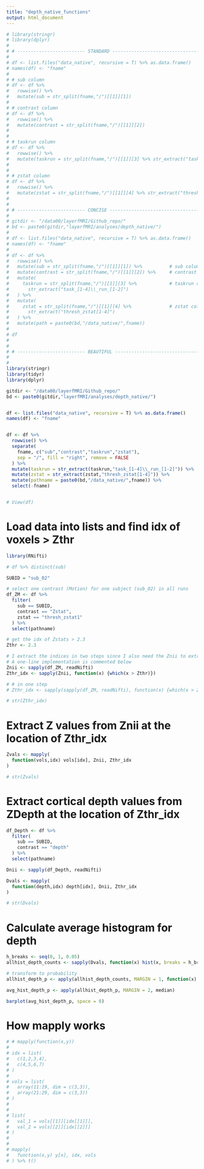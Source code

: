 ```yaml
---
title: "depth_native_functions"
output: html_document
---
```



```r

# library(stringr)
# library(dplyr)
# 
# # ------------------------- STANDARD ------------------------------------------
# 
# df <- list.files("data_native", recursive = T) %>% as.data.frame()
# names(df) <- "fname"
# 
# # sub column
# df <- df %>% 
#   rowwise() %>% 
#   mutate(sub = str_split(fname,"/")[[1]][1])
# 
# # contrast column
# df <- df %>% 
#   rowwise() %>% 
#   mutate(contrast = str_split(fname,"/")[[1]][2])
# 
# 
# # taskrun column
# df <- df %>% 
#   rowwise() %>% 
#   mutate(taskrun = str_split(fname,"/")[[1]][3] %>% str_extract("task_[1-4]\\_run_[1-2]"))
# 
# 
# # zstat column
# df <- df %>% 
#   rowwise() %>% 
#   mutate(zstat = str_split(fname,"/")[[1]][4] %>% str_extract("thresh_zstat[1-4]"))
# 
# 
# # ------------------------- CONCISE ------------------------------------------
# 
# gitdir <- "/data00/layerfMRI/Github_repo/"
# bd <- paste0(gitdir,"layerfMRI/analyses/depth_native/")
# 
# df <- list.files("data_native", recursive = T) %>% as.data.frame()
# names(df) <- "fname"
# 
# df <- df %>% 
#   rowwise() %>% 
#   mutate(sub = str_split(fname,"/")[[1]][1]) %>%          # sub column
#   mutate(contrast = str_split(fname,"/")[[1]][2]) %>%     # contrast column
#   mutate(
#     taskrun = str_split(fname,"/")[[1]][3] %>%            # taskrun column 
#       str_extract("task_[1-4]\\_run_[1-2]")
#   ) %>%
#   mutate(
#     zstat = str_split(fname,"/")[[1]][4] %>%              # zstat column 
#       str_extract("thresh_zstat[1-4]")
#   ) %>%
#   mutate(path = paste0(bd,"/data_native/",fname))
# 
# df
# 
# 
# # ------------------------- BEAUTIFUL ------------------------------------------
# 
# 
library(stringr)
library(tidyr)
library(dplyr)

gitdir <- "/data00/layerfMRI/Github_repo/"
bd <- paste0(gitdir,"layerfMRI/analyses/depth_native/")


df <- list.files("data_native", recursive = T) %>% as.data.frame()
names(df) <- "fname"


df <- df %>%
  rowwise() %>%
  separate(
    fname, c("sub","contrast","taskrun","zstat"),
    sep = "/", fill = "right", remove = FALSE
  ) %>%
  mutate(taskrun = str_extract(taskrun,"task_[1-4]\\_run_[1-2]")) %>%
  mutate(zstat = str_extract(zstat,"thresh_zstat[1-4]")) %>%
  mutate(pathname = paste0(bd,"/data_native/",fname)) %>%
  select(-fname)


# View(df)


```




# Load data into lists and find idx of voxels > Zthr
```r
library(RNifti)

# df %>% distinct(sub)

SUBID = "sub_02"

# select one contrast (Motion) for one subject (sub_02) in all runs
df_ZM <- df %>% 
  filter(
    sub == SUBID, 
    contrast == "Zstat", 
    zstat == "thresh_zstat1"
  ) %>% 
  select(pathname)

# get the idx of Zstats > 2.3
Zthr <- 2.3

# I extract the indices in two steps since I also need the Znii to extract the Zvals later.
# A one-line implementation is commented below
Znii <- sapply(df_ZM, readNifti)
Zthr_idx <- sapply(Znii, function(x) {which(x > Zthr)})

# # in one step
# Zthr_idx <- sapply(sapply(df_ZM, readNifti), function(x) {which(x > Zthr)})

# str(Zthr_idx)
```



# Extract Z values from Znii at the location of Zthr_idx
```r
Zvals <- mapply(
  function(vols,idx) vols[idx], Znii, Zthr_idx
)

# str(Zvals)
```



# Extract cortical depth values from ZDepth at the location of Zthr_idx 
```r
df_Depth <- df %>% 
  filter(
    sub == SUBID,
    contrast == "depth"
  ) %>% 
  select(pathname)

Dnii <- sapply(df_Depth, readNifti)

Dvals <- mapply(
  function(depth,idx) depth[idx], Dnii, Zthr_idx 
)

# str(Dvals)

```



# Calculate average histogram for depth
```r

h_breaks <- seq(0, 1, 0.05)
allhist_depth_counts <- sapply(Dvals, function(x) hist(x, breaks = h_breaks, plot = F)$counts ) %>% t()

# transform to probability
allhist_depth_p <- apply(allhist_depth_counts, MARGIN = 1, function(x) x/sum(x)) %>% t()

avg_hist_depth_p <- apply(allhist_depth_p, MARGIN = 2, median)

barplot(avg_hist_depth_p, space = 0)


```







# How mapply works
```r

# # mapply(function(x,y))
# 
# idx = list(
#   c(1,2,3,4),
#   c(4,5,6,7)
# )
# 
# vols = list(
#   array(11:19, dim = c(3,3)),
#   array(21:29, dim = c(3,3))
# )
# 
# 
# list(
#   val_1 = vols[[1]][idx[[1]]],
#   val_2 = vols[[2]][idx[[2]]]
# )
# 
# 
# mapply(
#   function(x,y) y[x], idx, vols
# ) %>% t()




```












